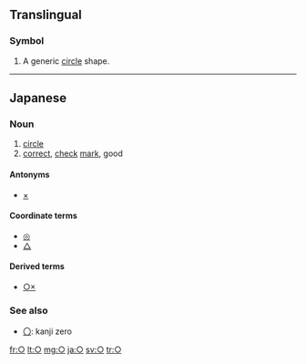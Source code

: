 {{Geometric Shapes character info|hex=25CB|name=White Circle}}
{{also|◯|⚬|∘|Appendix:Variations of "o"|uni=auto}}
==Translingual==

===Symbol===
{{head|mul|symbol}}

# A generic [[circle]] shape.

----

==Japanese==

===Noun===
{{ja-pos|k<!-- ??? -->|symbol|hira=まる|rom=maru}}

# [[circle]]
# [[correct]], [[check]] [[mark]], good

====Antonyms====
* [[×]] <!-- incorrect, bad -->

====Coordinate terms====
* [[◎]] <!-- very good -->
* [[△]] <!-- slightly wrong; ok but not great -->

====Derived terms====
* [[○×]]

===See also===
* [[〇]]: kanji zero

[[fr:○]]
[[lt:○]]
[[mg:○]]
[[ja:○]]
[[sv:○]]
[[tr:○]]
